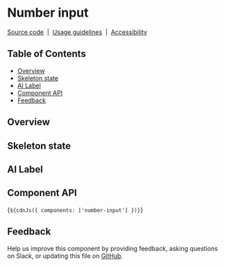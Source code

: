 
<Meta of={NumberInputStories} />

# Number input

[Source code](https://github.com/carbon-design-system/carbon/tree/main/packages/web-components/src/components/number-input)
&nbsp;|&nbsp;
[Usage guidelines](https://www.carbondesignsystem.com/components/number-input/usage)
&nbsp;|&nbsp;
[Accessibility](https://www.carbondesignsystem.com/components/number-input/accessibility)

## Table of Contents

- [Overview](#overview)
- [Skeleton state](#skeleton-state)
- [AI Label](#ai-label)
- [Component API](#component-api)
- [Feedback](#feedback)

## Overview

<Canvas of={NumberInputStories.Default} />

## Skeleton state

<Canvas of={NumberInputStories.Skeleton} />

## AI Label

<Canvas of={NumberInputStories.WithAILabel} />

## Component API

<ArgTypes of="cds-number-input" />

<Markdown>{`${cdnJs({ components: ['number-input'] })}`}</Markdown>

## Feedback

Help us improve this component by providing feedback, asking questions on Slack,
or updating this file on
[GitHub](https://github.com/carbon-design-system/carbon/edit/main/packages/web-components/src/components/number-input/number-input.mdx).
